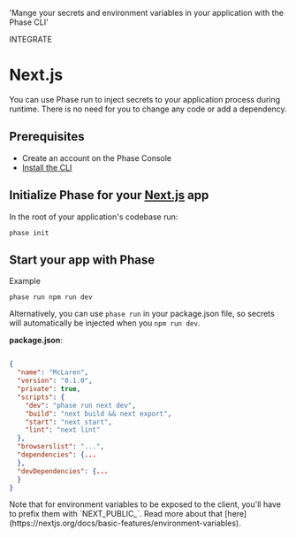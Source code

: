 
  'Mange your secrets and environment variables in your application with the Phase CLI'

<Tag variant="small">INTEGRATE</Tag>

# Next.js

You can use Phase run to inject secrets to your application process during runtime. There is no need for you to change any code or add a dependency.

## Prerequisites

- Create an account on the Phase Console
- [Install the CLI](/cli)

## Initialize Phase for your [Next.js](https://nextjs.org) app

In the root of your application's codebase run:

```fish
phase init
```

## Start your app with Phase

Example

```fish
phase run npm run dev
```

Alternatively, you can use `phase run` in your package.json file, so secrets will automatically be injected when you `npm run dev`.

**package.json**:

```json

{
  "name": "McLaren",
  "version": "0.1.0",
  "private": true,
  "scripts": {
    "dev": "phase run next dev",
    "build": "next build && next export",
    "start": "next start",
    "lint": "next lint"
  },
  "browserslist": "...",
  "dependencies": {...
  },
  "devDependencies": {...
  }
}
```

<Note>
  Note that for environment variables to be exposed to the client, you'll have
  to prefix them with `NEXT_PUBLIC_`. Read more about that
  [here](https://nextjs.org/docs/basic-features/environment-variables).
</Note>
